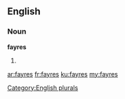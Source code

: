 ==English==

===Noun===
'''fayres'''

# {{plural of|[[fayre]]}}

[[Category:English plurals]]

[[ar:fayres]]
[[fr:fayres]]
[[ku:fayres]]
[[my:fayres]]